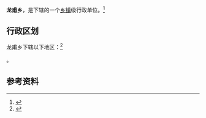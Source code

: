 {{中国乡级行政区|65/31/23/202/000}}

'''龙甫乡'''，是{{PRC admin/fullname|65/31/23/202/000|3}}下辖的一个[[乡镇|乡镇]]级行政单位。<ref>{{PRC admin/ref sgc|{{PRC admin/parent|65/31/23/202/000}}}}</ref>

== 行政区划 ==

龙甫乡下辖以下地区：<ref>{{PRC admin/ref sgc|65/31/23/202/000}}</ref>

{{PRC admin/children|65/31/23/202/000}}。

== 参考资料 ==

{{reflist}}

{{行政区划小作品}}
{{PRC admin/navcat|65/31/23/202/000}}